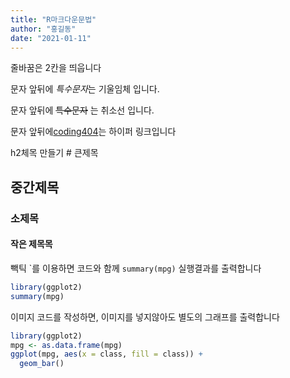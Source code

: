 ```yaml
---
title: "R마크다운문법"
author: "홍길동"
date: "2021-01-11"
---
```


줄바꿈은 2칸을 띄웁니다

문자 앞뒤에 *특수문자*는 기울임체 입니다.

문자 앞뒤에 ~~특수문자~~ 는 취소선 입니다.

문자 앞뒤에[coding404](http://coding404.com)는 하이퍼 링크입니다

h2체목 만들기
# 큰제목

## 중간제목

### 소제목

#### 작은 제목목

빽틱 \`를 이용하면 코드와 함께 `summary(mpg)` 실행결과를 출력합니다

```r
library(ggplot2)
summary(mpg)

```

이미지 코드를 작성하면, 이미지를 넣지않아도 별도의 그래프를 출력합니다
```r
library(ggplot2)
mpg <- as.data.frame(mpg)
ggplot(mpg, aes(x = class, fill = class)) + 
  geom_bar()
```





























